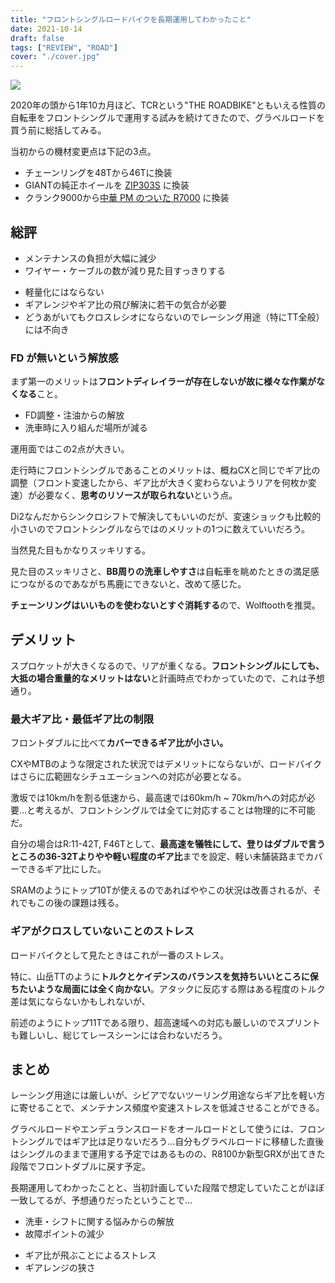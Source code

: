 ```yaml
---
title: "フロントシングルロードバイクを長期運用してわかったこと"
date: 2021-10-14
draft: false
tags: ["REVIEW", "ROAD"]
cover: "./cover.jpg"
---
```


![ ](./cover.jpg)

2020年の頭から1年10カ月ほど、TCRという"THE ROADBIKE"ともいえる性質の自転車をフロントシングルで運用する試みを続けてきたので、グラベルロードを買う前に総括してみる。

<LinkCard url="https://blog.gensobunya.net/post/2020/01/tcr_allroadize/" />

<LinkCard url="https://blog.gensobunya.net/post/2020/08/wt_nw/" />

当初からの機材変更点は下記の3点。

- チェーンリングを48Tから46Tに換装
- GIANTの純正ホイールを [ZIP303S](https://shopping.yahoo.co.jp/search?p=ZIPP+303S&cid=&pf=&pt=&area=14&dlv=&first=1&tab_ex=commerce&sc_i=shp_pc_store_searchBox) に換装
- クランク9000から[中華 PM のついた R7000](https://s.click.aliexpress.com/e/_AS7Nb6) に換装

## 総評

<PositiveBox>

- メンテナンスの負担が大幅に減少
- ワイヤー・ケーブルの数が減り見た目すっきりする

</PositiveBox>

<NegativeBox>

- 軽量化にはならない
- ギアレンジやギア比の飛び解決に若干の気合が必要
- どうあがいてもクロスレシオにならないのでレーシング用途（特にTT全般）には不向き

</NegativeBox>

### FD が無いという解放感

まず第一のメリットは**フロントディレイラーが存在しないが故に様々な作業がなくなる**こと。

- FD調整・注油からの解放
- 洗車時に入り組んだ場所が減る

運用面ではこの2点が大きい。

走行時にフロントシングルであることのメリットは、概ねCXと同じでギア比の調整（フロント変速したから、ギア比が大きく変わらないようリアを何枚か変速）が必要なく、**思考のリソースが取られない**という点。

Di2なんだからシンクロシフトで解決してもいいのだが、変速ショックも比較的小さいのでフロントシングルならではのメリットの1つに数えていいだろう。

当然見た目もかなりスッキリする。

見た目のスッキリさと、**BB周りの洗車しやすさ**は自転車を眺めたときの満足感につながるのであながち馬鹿にできないと、改めて感じた。

**チェーンリングはいいものを使わないとすぐ消耗する**ので、Wolftoothを推奨。

<LinkCard
  url="https://store.shopping.yahoo.co.jp/qbei/pi-639805.html"
  linkUrl="http://ck.jp.ap.valuecommerce.com/servlet/referral?sid=3171302&pid=887657037&vc_url=https%3A%2F%2Fstore.shopping.yahoo.co.jp%2Fqbei%2Fpi-639805.html"
/>

## デメリット

スプロケットが大きくなるので、リアが重くなる。**フロントシングルにしても、大抵の場合重量的なメリットはない**と計画時点でわかっていたので、これは予想通り。

### 最大ギア比・最低ギア比の制限

フロントダブルに比べて**カバーできるギア比が小さい。**

CXやMTBのような限定された状況ではデメリットにならないが、ロードバイクはさらに広範囲なシチュエーションへの対応が必要となる。

激坂では10km/hを割る低速から、最高速では60km/h ~ 70km/hへの対応が必要…と考えるが、フロントシングルでは全てに対応することは物理的に不可能だ。

自分の場合はR:11-42T, F46Tとして、**最高速を犠牲にして、登りはダブルで言うところの36-32Tよりやや軽い程度のギア比**までを設定、軽い未舗装路までカバーできるギア比にした。

SRAMのようにトップ10Tが使えるのであればややこの状況は改善されるが、それでもこの後の課題は残る。

<LinkCard
  url="https://paypaymall.yahoo.co.jp/store/qbei/item/pi-810753"
  linkUrl="https://ck.jp.ap.valuecommerce.com/servlet/referral?sid=3171302&pid=887657037&vc_url=https%3A%2F%2Fpaypaymall.yahoo.co.jp%2Fstore%2Fqbei%2Fitem%2Fpi-810753"
/>

### ギアがクロスしていないことのストレス

ロードバイクとして見たときはこれが一番のストレス。

特に、山岳TTのように**トルクとケイデンスのバランスを気持ちいいところに保ちたいような局面には全く向かない**。アタックに反応する際はある程度のトルク差は気にならないかもしれないが、

前述のようにトップ11Tである限り、超高速域への対応も厳しいのでスプリントも難しいし、総じてレースシーンには合わないだろう。

## まとめ

レーシング用途には厳しいが、シビアでないツーリング用途ならギア比を軽い方に寄せることで、メンテナンス頻度や変速ストレスを低減させることができる。

グラベルロードやエンデュランスロードをオールロードとして使うには、フロントシングルではギア比は足りないだろう…自分もグラベルロードに移植した直後はシングルのままで運用する予定ではあるものの、R8100か新型GRXが出てきた段階でフロントダブルに戻す予定。

長期運用してわかったことと、当初計画していた段階で想定していたことがほぼ一致してるが、予想通りだったということで…

<PositiveBox>

- 洗車・シフトに関する悩みからの解放
- 故障ポイントの減少

</PositiveBox>

<NegativeBox>

- ギア比が飛ぶことによるストレス
- ギアレンジの狭さ

</NegativeBox>

<Amzn asin="B07RSRGQLS">
